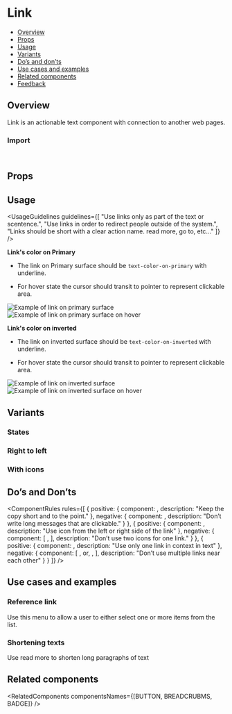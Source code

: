 
<Meta of={LinkStories} />

# Link

- [Overview](#overview)
- [Props](#props)
- [Usage](#usage)
- [Variants](#variants)
- [Do’s and don’ts](#dos-and-donts)
- [Use cases and examples](#use-cases-and-examples)
- [Related components](#related-components)
- [Feedback](#feedback)

## Overview

Link is an actionable text component with connection to another web pages.

<Canvas of={LinkStories.Overview} />

### Import

```js
import { Link } from "@vibe/core";
```

## Props

<PropsTable />

## Usage

<UsageGuidelines
  guidelines={[
    "Use links only as part of the text or scentence.",
    "Use links in order to redirect people outside of the system.",
    "Links should be short with a clear action name. read more, go to, etc..."
  ]}
/>

<TipButton />

**Link's color on Primary**

- The link on Primary surface should be `text-color-on-primary` with underline.

- For hover state the cursor should transit to pointer to represent clickable area.

<Example>
  <img src={tipseen1} alt="Example of link on primary surface" />
  <img src={tipseen2} alt="Example of link on primary surface on hover" />
</Example>

**Link's color on inverted**

- The link on inverted surface should be `text-color-on-inverted` with underline.

- For hover state the cursor should transit to pointer to represent clickable area.

<Example>
  <img src={tipseen3} alt="Example of link on inverted surface" />
  <img src={tipseen4} alt="Example of link on inverted surface on hover" />
</Example>

## Variants

### States

<Canvas of={LinkStories.States} />

### Right to left

<Canvas of={LinkStories.RightToLeft} />

### With icons

<Canvas of={LinkStories.WithIcons} />

## Do’s and Don’ts

<ComponentRules
  rules={[
    {
      positive: {
        component: <Link text="Read more" href="https://www.monday.com" />,
        description: "Keep the copy short and to the point."
      },
      negative: {
        component: <Link text="Go to this url and read all about it" href="https://www.monday.com" />,
        description: "Don’t write long messages that are clickable."
      }
    },
    {
      positive: {
        component: <Link text="Read more" iconPosition="start" href="https://www.monday.com" icon={ExternalPage} />,
        description: "Use icon from the left or right side of the link"
      },
      negative: {
        component: [
          <Link icon={Gallery} iconPosition="end" />,
          <Link icon={ExternalPage} text="Read more" iconPosition="end" />
        ],
        description: "Don’t use two icons for one link."
      }
    },
    {
      positive: {
        component: <Link text="Read more" href="https://www.monday.com" />,
        description: "Use only one link in context in text"
      },
      negative: {
        component: [
          <Link text="Read this" href="https://www.monday.com" />,
          <span class="monday-storybook-link_text">or</span>,
          <Link text="this" href="https://www.monday.com" />,
          <Link text="Nice article" href="https://www.monday.com" />
        ],
        description: "Don’t use multiple links near each other"
      }
    }
  ]}
/>

## Use cases and examples

### Reference link

Use this menu to allow a user to either select one or more items from the list.

<Canvas of={LinkStories.ReferenceLink} />

### Shortening texts

Use read more to shorten long paragraphs of text

<Canvas of={LinkStories.ShorteningTexts} />

## Related components

<RelatedComponents componentsNames={[BUTTON, BREADCRUBMS, BADGE]} />
